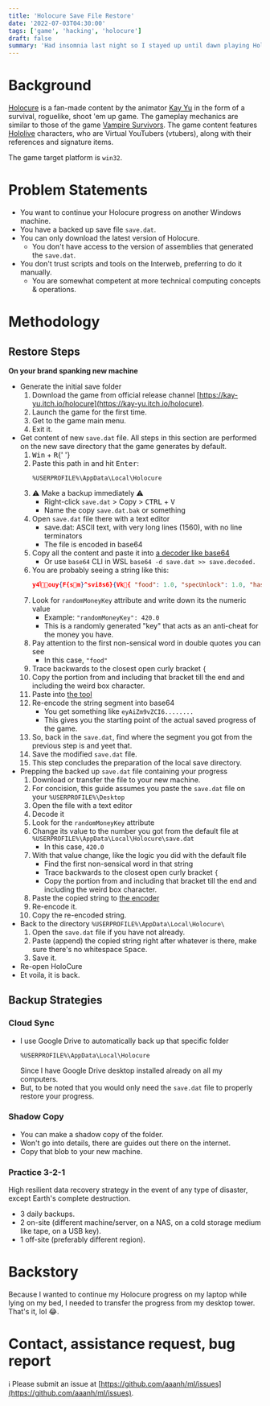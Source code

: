```yaml
---
title: 'Holocure Save File Restore'
date: '2022-07-03T04:30:00'
tags: ['game', 'hacking', 'holocure']
draft: false
summary: 'Had insomnia last night so I stayed up until dawn playing Holocure'
---
```


# Background

[Holocure](https://kay-yu.itch.io/holocure) is a fan-made content by the animator [Kay Yu](https://twitter.com/kaynimatic) in the form of a survival, roguelike, shoot &apos;em up game. The gameplay mechanics are similar to those of the game [Vampire Survivors](https://store.steampowered.com/app/1794680/Vampire_Survivors/). The game content features [Hololive](https://hololive.hololivepro.com/) characters, who are Virtual YouTubers (vtubers), along with their references and signature items.

The game target platform is `win32`.

# Problem Statements

- You want to continue your Holocure progress on another Windows machine.
- You have a backed up save file `save.dat`.
- You can only download the latest version of Holocure.
  - You don't have access to the version of assemblies that generated the `save.dat`.
- You don't trust scripts and tools on the Interweb, preferring to do it manually.
  - You are somewhat competent at more technical computing concepts &amp; operations.

# Methodology

## Restore Steps

**On your brand spanking new machine**

- Generate the initial save folder
  1. Download the game from official release channel [https://kay-yu.itch.io/holocure](https://kay-yu.itch.io/holocure).
  1. Launch the game for the first time.
  1. Get to the game main menu.
  1. Exit it.
- Get content of new `save.dat` file. All steps in this section are performed on the new save directory that the game generates by default.
  1. <kbd>Win</kbd> + <kbd>R</kbd>{' '}
  1. Paste this path in and hit <kbd>Enter</kbd>:
     ```
     %USERPROFILE%\AppData\Local\Holocure
     ```
  1. ⚠ Make a backup immediately ⚠
     - Right-click `save.dat` > Copy > <kbd>CTRL</kbd> + <kbd>V</kbd>
     - Name the copy `save.dat.bak` or something
  1. Open `save.dat` file there with a text editor
     - save.dat: ASCII text, with very long lines (1560), with no line terminators
     - The file is encoded in base64
  1. Copy all the content and paste it into [a decoder like base64](https://www.base64decode.org/)
     - Or use `base64` CLI in WSL `base64 -d save.dat >> save.decoded.`
  1. You are probably seeing a string like this:
     ```json
     y4ݴouy{F{sm}^svi8s6}{Vk{ "food": 1.0, "specUnlock": 1.0, "haste": 2.0, "holoCoins": -136.0, "unlockedItems": [ "BodyPillow", "FullMeal", "PikiPikiPiman", "SuccubusHorn", "Headphones", "UberSheep"........
     ```
  1. Look for `randomMoneyKey` attribute and write down its the numeric value
     - Example: `"randomMoneyKey": 420.0`
     - This is a randomly generated "key" that acts as an anti-cheat for the money you have.
  1. Pay attention to the first non-sensical word in double quotes you can see
     - In this case, `"food"`
  1. Trace backwards to the closest open curly bracket `{`
  1. Copy the portion from and including that bracket till the end and including the weird box character.
  1. Paste into [the tool](https://www.base64encode.org/)
  1. Re-encode the string segment into base64
     - You get something like `eyAiZm9vZCI6........`
     - This gives you the starting point of the actual saved progress of the game.
  1. So, back in the `save.dat`, find where the segment you got from the previous step is and yeet that.
  1. Save the modified `save.dat` file.
  1. This step concludes the preparation of the local save directory.
- Prepping the backed up `save.dat` file containing your progress
  1. Download or transfer the file to your new machine.
  1. For concision, this guide assumes you paste the `save.dat` file on your `%USERPROFILE%\Desktop`
  1. Open the file with a text editor
  1. Decode it
  1. Look for the `randomMoneyKey` attribute
  1. Change its value to the number you got from the default file at `%USERPROFILE%\AppData\Local\Holocure\save.dat`
     - In this case, `420.0`
  1. With that value change, like the logic you did with the default file
     - Find the first non-sensical word in that string
     - Trace backwards to the closest open curly bracket `{`
     - Copy the portion from and including that bracket till the end and including the weird box character.
  1. Paste the copied string to [the encoder](https://base64encode.org)
  1. Re-encode it.
  1. Copy the re-encoded string.
- Back to the directory `%USERPROFILE%\AppData\Local\Holocure\`
  1. Open the `save.dat` file if you have not already.
  1. Paste (append) the copied string right after whatever is there, make sure there's no whitespace <kbd>Space</kbd>.
  1. Save it.
- Re-open HoloCure
- Et voila, it is back.

## Backup Strategies

### Cloud Sync

- I use Google Drive to automatically back up that specific folder
  ```
  %USERPROFILE%\AppData\Local\Holocure
  ```
  Since I have Google Drive desktop installed already on all my computers.
- But, to be noted that you would only need the `save.dat` file to properly restore your progress.

### Shadow Copy

- You can make a shadow copy of the folder.
- Won't go into details, there are guides out there on the internet.
- Copy that blob to your new machine.

### Practice 3-2-1

High resilient data recovery strategy in the event of any type of disaster, except Earth's complete destruction.

- 3 daily backups.
- 2 on-site (different machine/server, on a NAS, on a cold storage medium like tape, on a USB key).
- 1 off-site (preferably different region).

# Backstory

Because I wanted to continue my Holocure progress on my laptop while lying on my bed, I needed to transfer the progress from my desktop tower. That's it, lol 😂.

# Contact, assistance request, bug report

ℹ Please submit an issue at [https://github.com/aaanh/ml/issues](https://github.com/aaanh/ml/issues).
